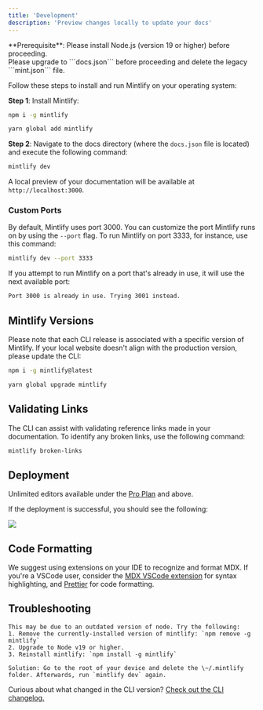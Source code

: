 ```yaml
---
title: 'Development'
description: 'Preview changes locally to update your docs'
---
```


<Info>
	**Prerequisite**: Please install Node.js (version 19 or higher) before proceeding. <br />
	Please upgrade to ```docs.json``` before proceeding and delete the legacy ```mint.json``` file.
</Info>

Follow these steps to install and run Mintlify on your operating system:

**Step 1**: Install Mintlify:

<CodeGroup>

```bash npm
npm i -g mintlify
```

```bash yarn
yarn global add mintlify
```

</CodeGroup>

**Step 2**: Navigate to the docs directory (where the `docs.json` file is located) and execute the following command:

```bash
mintlify dev
```

A local preview of your documentation will be available at `http://localhost:3000`.

### Custom Ports

By default, Mintlify uses port 3000. You can customize the port Mintlify runs on by using the `--port` flag. To run
Mintlify on port 3333, for instance, use this command:

```bash
mintlify dev --port 3333
```

If you attempt to run Mintlify on a port that's already in use, it will use the next available port:

```md
Port 3000 is already in use. Trying 3001 instead.
```

## Mintlify Versions

Please note that each CLI release is associated with a specific version of Mintlify. If your local website doesn't align
with the production version, please update the CLI:

<CodeGroup>

```bash npm
npm i -g mintlify@latest
```

```bash yarn
yarn global upgrade mintlify
```

</CodeGroup>

## Validating Links

The CLI can assist with validating reference links made in your documentation. To identify any broken links, use the
following command:

```bash
mintlify broken-links
```

## Deployment

<Tip>Unlimited editors available under the [Pro Plan](https://mintlify.com/pricing) and above.</Tip>

If the deployment is successful, you should see the following:

<Frame>
	<img src='/images/checks-passed.png' style={{ borderRadius: '0.5rem' }} />
</Frame>

## Code Formatting

We suggest using extensions on your IDE to recognize and format MDX. If you're a VSCode user, consider the
[MDX VSCode extension](https://marketplace.visualstudio.com/items?itemName=unifiedjs.vscode-mdx) for syntax
highlighting, and [Prettier](https://marketplace.visualstudio.com/items?itemName=esbenp.prettier-vscode) for code
formatting.

## Troubleshooting

<AccordionGroup>
  <Accordion title='Error: Could not load the "sharp" module using the darwin-arm64 runtime'>

    This may be due to an outdated version of node. Try the following:
    1. Remove the currently-installed version of mintlify: `npm remove -g mintlify`
    2. Upgrade to Node v19 or higher.
    3. Reinstall mintlify: `npm install -g mintlify`

  </Accordion>

  <Accordion title="Issue: Encountering an unknown error">
  
    Solution: Go to the root of your device and delete the \~/.mintlify folder. Afterwards, run `mintlify dev` again.
  </Accordion>
</AccordionGroup>

Curious about what changed in the CLI version?
[Check out the CLI changelog.](https://www.npmjs.com/package/mintlify?activeTab=versions)
